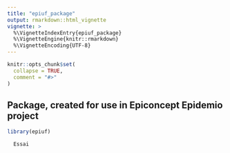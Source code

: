 ```yaml
---
title: "epiuf_package"
output: rmarkdown::html_vignette
vignette: >
  %\VignetteIndexEntry{epiuf_package}
  %\VignetteEngine{knitr::rmarkdown}
  %\VignetteEncoding{UTF-8}
---
```


```r
knitr::opts_chunk$set(
  collapse = TRUE,
  comment = "#>"
)
```

## Package, created for use in Epiconcept Epidemio project

```r
library(epiuf)
```

      Essai
